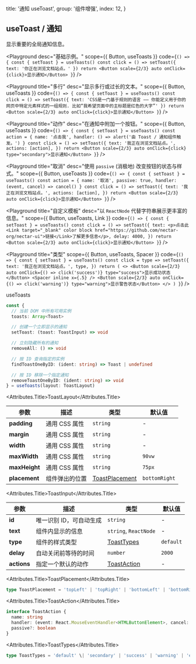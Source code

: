 
  title: '通知 useToast',
  group: '组件增强',
  index: 12,
}

## useToast / 通知

显示重要的全局通知信息。

<Playground
  desc="基础示例。"
  scope={{ Button, useToasts }}
  code={`
() => {
  const { setToast } = useToasts()
  const click = () => setToast({ text: '你正在浏览文档站点。' })
  return <Button scale={2/3} auto onClick={click}>显示通知</Button>
}
`}
/>

<Playground
  title="多行"
  desc="显示多行或过长的文本。"
  scope={{ Button, useToasts }}
  code={`
() => {
  const { setToast } = useToasts()
  const click = () => setToast({ text: 'CSS是一门基于规则的语言 —— 你能定义用于你的网页中特定元素样式的一组规则. 比如“我希望页面中的主标题是红色的大字”' })
  return <Button scale={2/3} auto onClick={click}>显示通知</Button>
}
`}
/>

<Playground
  title="动作"
  desc="在通知中附加一个按钮。"
  scope={{ Button, useToasts }}
  code={`
() => {
  const { setToast } = useToasts()
  const action = {
    name: '点击我',
    handler: () => alert('由 Toast / 通知组件触发。')
  }
  const click = () => setToast({
    text: '我正在浏览文档站点。',
    actions: [action],
  })
  return <Button scale={2/3} auto onClick={click} type="secondary">显示通知</Button>
}
`}
/>

<Playground
  title="取消"
  desc="使用 `passive` (消极地) 改变按钮的状态与样式。"
  scope={{ Button, useToasts }}
  code={`
() => {
  const { setToast } = useToasts()
  const action = {
    name: '取消',
    passive: true,
    handler: (event, cancel) => cancel()
  }
  const click = () => setToast({
    text: '我正在浏览文档站点。',
    actions: [action],
  })
  return <Button scale={2/3} auto onClick={click}>显示通知</Button>
}
`}
/>

<Playground
  title="自定义模板"
  desc="以 `ReactNode` 代替字符串展示更丰富的信息。"
  scope={{ Button, useToasts, Link }}
  code={`
() => {
  const { setToast } = useToasts()
  const click = () => setToast({
    text: <p>点击此<Link target="_blank" color block href="https://github.com/nectar-org/nectar-ui">链接</Link>了解更多信息</p>,
    delay: 4000,
  })
  return <Button scale={2/3} auto onClick={click}>显示通知</Button>
}
`}
/>

<Playground
  title="类型"
  scope={{ Button, useToasts, Spacer }}
  code={`
() => {
  const { setToast } = useToasts()
  const click = type => setToast({
    text: '我正在浏览文档站点。',
    type,
  })
  return (
    <>
    <Button scale={2/3} auto onClick={() => click('success')} type="success">显示成功状态</Button>
    <Spacer inline x={.5} />
    <Button scale={2/3} auto onClick={() => click('warning')} type="warning">显示警告状态</Button>
    </>
  )
}
`}
/>

<Attributes edit="/pages/zh-cn/hooks/use-toast.mdx">
<Attributes.Title>useToasts</Attributes.Title>

```ts
const {
  // 当前 DOM 中所有可用实例
  toasts: Array<Toast>

  // 创建一个立即显示的通知
  setToast: (toast: ToastInput) => void

  // 立刻隐藏所有的通知
  removeAll: () => void

  // 按 ID 查询指定的实例
  findToastOneByID: (ident: string) => Toast | undefined

  // 按 ID 移除一个指定通知
  removeToastOneByID: (ident: string) => void
} = useToasts(layout: ToastLayout)
```

<Attributes.Title>ToastLayout</Attributes.Title>

| 参数          | 描述           | 类型                              | 默认值        |
| ------------- | -------------- | --------------------------------- | ------------- |
| **padding**   | 通用 CSS 属性  | `string`                          | -             |
| **margin**    | 通用 CSS 属性  | `string`                          | -             |
| **width**     | 通用 CSS 属性  | `string`                          | -             |
| **maxWidth**  | 通用 CSS 属性  | `string`                          | `90vw`        |
| **maxHeight** | 通用 CSS 属性  | `string`                          | `75px`        |
| **placement** | 组件弹出的位置 | [ToastPlacement](#toastplacement) | `bottomRight` |

<Attributes.Title>ToastInput</Attributes.Title>

| 参数        | 描述                    | 类型                        | 默认值    |
| ----------- | ----------------------- | --------------------------- | --------- |
| **id**      | 唯一识别 ID，可自动生成 | `string`                    | -         |
| **text**    | 组件内显示的信息        | `string`, `ReactNode`       | -         |
| **type**    | 组件的样式类型          | [ToastTypes](#toasttypes)   | `default` |
| **delay**   | 自动关闭前等待的时间    | `number`                    | `2000`    |
| **actions** | 指定一个默认的动作      | [ToastAction](#toastaction) | -         |

<Attributes.Title>ToastPlacement</Attributes.Title>

```ts
type ToastPlacement = 'topLeft' | 'topRight' | 'bottomLeft' | 'bottomRight'
```

<Attributes.Title>ToastAction</Attributes.Title>

```ts
interface ToastAction {
  name: string
  handler: (event: React.MouseEventHandler<HTMLButtonElement>, cancel: Function) => void
  passive?: boolean
}
```

<Attributes.Title>ToastTypes</Attributes.Title>

```ts
type ToastTypes = 'default' \| 'secondary' | 'success' | 'warning' | 'error'
```

</Attributes>

